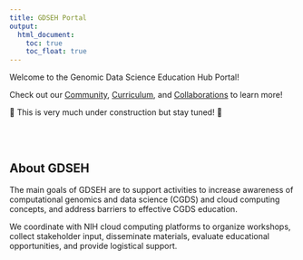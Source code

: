```yaml
---
title: GDSEH Portal
output:
  html_document:
    toc: true
    toc_float: true
---
```


Welcome to the Genomic Data Science Education Hub Portal!

Check out our [Community](community.html#working-groups), [Curriculum](curriculum.html#course-material), and [Collaborations](collaboration.html#student-research) to learn more!

🚧 This is very much under construction but stay tuned! 🚧

<br>
<br>

## About GDSEH

The main goals of GDSEH are to support activities to increase awareness of computational genomics and data science (CGDS) and cloud computing concepts, and address barriers to effective CGDS education. 

We coordinate with NIH cloud computing platforms to organize workshops, collect stakeholder input, disseminate materials, evaluate educational opportunities, and provide logistical support.
